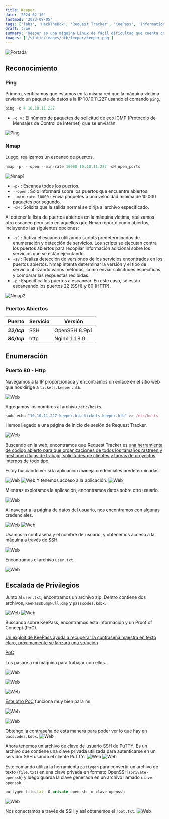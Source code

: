 ```yaml
---
title: Keeper
date: '2024-02-10'
lastmod: '2023-08-05'
tags: ['labs', 'HackTheBox', 'Request Tracker', 'KeePass', 'Information Leakage']
draft: true
summary: 'Keeper es una máquina Linux de fácil dificultad que cuenta con un sistema de emisión de tickets de soporte que utiliza credenciales predeterminadas. Al enumerar el servicio, podemos ver las credenciales en texto claro que conducen al acceso SSH. Con el acceso `SSH`, podemos obtener acceso a un archivo de volcado de base de datos KeePass, que podemos aprovechar para recuperar la contraseña maestra. Con acceso a la base de datos `Keepass`, podemos acceder a las claves raíz `SSH`, que se utilizan para obtener un shell privilegiado en el host.'
images: ['/static/images/htb/leeper/keeper.png']
---
```


![Portada](/static/images/htb/keeper/logo.png)

<TOCInline toc={props.toc} exclude="Introduccion" />

## Reconocimiento

### Ping

Primero, verificamos que estamos en la misma red que la máquina víctima enviando un paquete de datos a la IP 10.10.11.227 usando el comando `ping`.

```js
ping -c 4 10.10.11.227
```

- `-c 4` : El número de paquetes de solicitud de eco ICMP (Protocolo de Mensajes de Control de Internet) que se enviarán.

![Ping](/static/images/htb/keeper/1.png)

### Nmap

Luego, realizamos un escaneo de puertos.

```js
nmap -p- --open --min-rate 10000 10.10.11.227 -oN open_ports
```

![Nmap1](/static/images/htb/keeper/2.png)

- `-p-` : Escanea todos los puertos.
- `--open` : Solo informará sobre los puertos que encuentre abiertos.
- `--min-rate 10000` : Envía paquetes a una velocidad mínima de 10,000 paquetes por segundo.
- `-oN` : Solicita que la salida normal se dirija al archivo especificado.

Al obtener la lista de puertos abiertos en la máquina víctima, realizamos otro escaneo pero solo en aquellos que Nmap reportó como abiertos, incluyendo las siguientes opciones:

- `-sC` : Activa el escaneo utilizando scripts predeterminados de enumeración y detección de servicios. Los scripts se ejecutan contra los puertos abiertos para recopilar información adicional sobre los servicios que se están ejecutando.
- `-sV` : Realiza detección de versiones de los servicios encontrados en los puertos abiertos. Nmap intenta determinar la versión y el tipo de servicio utilizando varios métodos, como enviar solicitudes específicas y comparar las respuestas recibidas.
- `-p` : Especifica los puertos a escanear. En este caso, se están escaneando los puertos 22 (SSH) y 80 (HTTP).

![Nmap2](/static/images/htb/keeper/3.png)

### Puertos Abiertos

| Puerto       | Servicio | Versión       |
| ------------ | -------- | ------------- |
| **_22/tcp_** | SSH      | OpenSSH 8.9p1 |
| **_80/tcp_** | http     | Nginx 1.18.0  |

## Enumeración

### Puerto 80 - Http

Navegamos a la IP proporcionada y encontramos un enlace en el sitio web que nos dirige a `tickets.keeper.htb`.

![Web](/static/images/htb/keeper/4.png)

Agregamos los nombres al archivo `/etc/hosts`.

```js
sudo echo "10.10.11.227 keeper.htb tickets.keeper.htb" >> /etc/hosts
```

Hemos llegado a una página de inicio de sesión de Request Tracker.

![Web](/static/images/htb/keeper/5.png)

Buscando en la web, encontramos que Request Tracker es [una herramienta de código abierto para que organizaciones de todos los tamaños rastreen y gestionen flujos de trabajo, solicitudes de clientes y tareas de proyectos internos de todo tipo](https://es.wikipedia.org/wiki/Request_Tracker).

Estoy buscando ver si la aplicación maneja credenciales predeterminadas.

![Web](/static/images/htb/keeper/6.png)
![Web](/static/images/htb/keeper/7.png)
Y tenemos acceso a la aplicación.
![Web](/static/images/htb/keeper/8.png)

Mientras exploramos la aplicación, encontramos datos sobre otro usuario.

![Web](/static/images/htb/keeper/9.png)

Al navegar a la página de datos del usuario, nos encontramos con algunas credenciales.

![Web](/static/images/htb/keeper/10.png)
![Web](/static/images/htb/keeper/11.png)

Usamos la contraseña y el nombre de usuario, y obtenemos acceso a la máquina a través de SSH.

![Web](/static/images/htb/keeper/12.png)

Encontramos el archivo `user.txt`.

![Web](/static/images/htb/keeper/13.png)

## Escalada de Privilegios

Junto al `user.txt`, encontramos un archivo zip. Dentro contiene dos archivos, `KeePassDumpFull.dmp` y `passcodes.kdbx`.

![Web](/static/images/htb/keeper/14.png)
![Web](/static/images/htb/keeper/15.png)

Buscando sobre KeePass, encontramos esta información y un Proof of Concept (PoC).

[Un exploit de KeePass ayuda a recuperar la contraseña maestra en texto claro, próximamente se lanzará una solución](https://www.bleepingcomputer.com/news/security/keepass-exploit-helps-retrieve-cleartext-master-password-fix-coming-soon/)

[PoC](https://github.com/vdohney/keepass-password-dumper)

Los pasaré a mi máquina para trabajar con ellos.

![Web](/static/images/htb/keeper/16.png)

![Web](/static/images/htb/keeper/17.png)

![Web](/static/images/htb/keeper/18.png)

[Este otro PoC](https://github.com/z-jxy/keepass_dump) funciona muy bien para mí.

![Web](/static/images/htb/keeper/19.png)

![Web](/static/images/htb/keeper/20.png)

Obtengo la contraseña de esta manera para poder ver lo que hay en `passcodes.kdbx`.
![Web](/static/images/htb/keeper/21.png)

Ahora tenemos un archivo de clave de usuario SSH de PuTTY. Es un archivo que contiene una clave privada utilizada para autenticarse en un servidor SSH usando el cliente PuTTY.
![Web](/static/images/htb/keeper/22.png)
![Web](/static/images/htb/keeper/23.png)

Este comando utiliza la herramienta `puttygen` para convertir un archivo de texto (`file.txt`) en una clave privada en formato OpenSSH (`private-openssh`) y luego guarda la clave generada en un archivo llamado `clave-openssh`.

```js
puttygen file.txt -O private-openssh -o clave-openssh
```

![Web](/static/images/htb/keeper/24.png)

Nos conectamos a través de SSH y así obtenemos el `root.txt`.
![Web](/static/images/htb/keeper/25.png)
